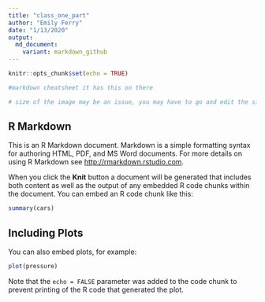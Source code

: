 ```yaml
---
title: "class_one_part"
author: "Emily Ferry"
date: "1/13/2020"
output:
  md_document:
    variant: markdown_github
---
```


```r
knitr::opts_chunk$set(echo = TRUE)

#markdown cheatsheet it has this on there

# size of the image may be an issue, you may have to go and edit the size of the image to get it to fit 


```

## R Markdown

This is an R Markdown document. Markdown is a simple formatting syntax for authoring HTML, PDF, and MS Word documents. For more details on using R Markdown see <http://rmarkdown.rstudio.com>.

When you click the **Knit** button a document will be generated that includes both content as well as the output of any embedded R code chunks within the document. You can embed an R code chunk like this:

```r
summary(cars)
```

## Including Plots

You can also embed plots, for example:

```r
plot(pressure)
```

Note that the `echo = FALSE` parameter was added to the code chunk to prevent printing of the R code that generated the plot.
